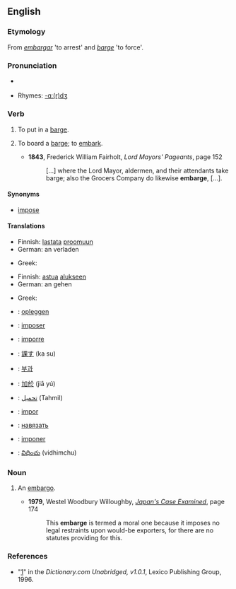 ==English==

===Etymology===
From {{S.}} ''[[embargar]]'' 'to arrest' and {{E.}} ''[[barge]]'' 'to force'.

===Pronunciation===
* {{a|RP|US}} {{IPA|/əmˈbɑrdʒ/}}
* Rhymes: [[Rhymes:English:-ɑː(r)dʒ|-ɑː(r)dʒ]]

===Verb===
{{en-verb|embarg|es}}

# {{transitive}} To put in a [[barge]].
# {{intransitive}} To board a [[barge]]; to [[embark]].
#* '''1843''', Frederick William Fairholt, ''Lord Mayors' Pageants'', page 152
#*: [...] where the Lord Mayor, aldermen, and their attendants take barge; also the Grocers Company do likewise '''embarge''', [...].

====Synonyms====
* [[impose]]

====Translations====
{{trans-top|to put in a barge}}
* Finnish: [[lastata]] [[proomu|proomuun]]
* German: an {{t-|de|bord}} verladen
{{trans-mid}}
* Greek: {{t|el|επιβιβάζω|tr=epivivázo|sc=Grek}}
{{trans-bottom}}

{{trans-top|to board a barge}}
* Finnish: [[astua]] [[alus|alukseen]]
* German: an {{t-|de|bord}} gehen
{{trans-mid}}
* Greek: {{t|el|επιβιβάζομαι|tr=epivivázomai|sc=Grek}}
{{trans-bottom}}

{{checktrans-top}}
* {{ttbc|Dutch}}:  [[opleggen]]
* {{ttbc|French}}: [[imposer]]
* {{ttbc|Italian}}: [[imporre]]
* {{ttbc|Japanese}}: [[課す]] (ka su)
* {{ttbc|Korean}}: [[부과]]
* {{ttbc|Mandarin}}: [[加於]] (jiā yú)
{{checktrans-mid}}
* {{ttbc|Persian}}: [[تحمیل]] (Tahmil)
* {{ttbc|Portuguese}}: [[impor]]
* {{ttbc|Russian}}: [[навязать]]
* {{ttbc|Spanish}}: [[imponer]]
* {{ttbc|Telugu}}: [[విధించు]] (vidhimchu)
{{checktrans-bottom}}

===Noun===
{{en-noun}}

# {{rare}} An [[embargo]].
#* '''1979''', Westel Woodbury Willoughby, ''[http://books.google.com/books?id=7J2ua2xblxcC&pg=PA174&dq=embarge&ei=ekJcR-23II3GiQH-nviHBA&sig=tk4ooNpsLxGDMAKyY7MqEWI8Crw Japan's Case Examined]'', page 174
#*: This '''embarge''' is termed a moral one because it imposes no legal restraints upon would-be exporters, for there are no statutes providing for this.

===References===
* "[http://dictionary.reference.com/browse/embarge]" in the ''Dictionary.com Unabridged, v1.0.1'', Lexico Publishing Group, 1996.